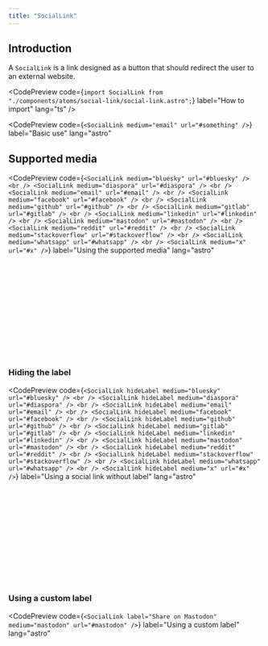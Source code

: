 ```yaml
---
title: "SocialLink"
---
```



## Introduction

A `SocialLink` is a link designed as a button that should redirect the user to an external website.

<CodePreview
  code={`import SocialLink from "./components/atoms/social-link/social-link.astro";`}
  label="How to import"
  lang="ts"
/>

<CodePreview
  code={`<SocialLink medium="email" url="#something" />`}
  label="Basic use"
  lang="astro"
>
  <SocialLink medium="email" url="#something" />
</CodePreview>

## Supported media

<CodePreview
  code={`<SocialLink medium="bluesky" url="#bluesky" />
<br />
<SocialLink medium="diaspora" url="#diaspora" />
<br />
<SocialLink medium="email" url="#email" />
<br />
<SocialLink medium="facebook" url="#facebook" />
<br />
<SocialLink medium="github" url="#github" />
<br />
<SocialLink medium="gitlab" url="#gitlab" />
<br />
<SocialLink medium="linkedin" url="#linkedin" />
<br />
<SocialLink medium="mastodon" url="#mastodon" />
<br />
<SocialLink medium="reddit" url="#reddit" />
<br />
<SocialLink medium="stackoverflow" url="#stackoverflow" />
<br />
<SocialLink medium="whatsapp" url="#whatsapp" />
<br />
<SocialLink medium="x" url="#x" />`}
  label="Using the supported media"
  lang="astro"
>
  <SocialLink medium="bluesky" url="#bluesky" />
  <br />
  <SocialLink medium="diaspora" url="#diaspora" />
  <br />
  <SocialLink medium="email" url="#email" />
  <br />
  <SocialLink medium="facebook" url="#facebook" />
  <br />
  <SocialLink medium="github" url="#github" />
  <br />
  <SocialLink medium="gitlab" url="#gitlab" />
  <br />
  <SocialLink medium="linkedin" url="#linkedin" />
  <br />
  <SocialLink medium="mastodon" url="#mastodon" />
  <br />
  <SocialLink medium="reddit" url="#reddit" />
  <br />
  <SocialLink medium="stackoverflow" url="#stackoverflow" />
  <br />
  <SocialLink medium="whatsapp" url="#whatsapp" />
  <br />
  <SocialLink medium="x" url="#x" />
</CodePreview>

### Hiding the label

<CodePreview
  code={`<SocialLink hideLabel medium="bluesky" url="#bluesky" />
<br />
<SocialLink hideLabel medium="diaspora" url="#diaspora" />
<br />
<SocialLink hideLabel medium="email" url="#email" />
<br />
<SocialLink hideLabel medium="facebook" url="#facebook" />
<br />
<SocialLink hideLabel medium="github" url="#github" />
<br />
<SocialLink hideLabel medium="gitlab" url="#gitlab" />
<br />
<SocialLink hideLabel medium="linkedin" url="#linkedin" />
<br />
<SocialLink hideLabel medium="mastodon" url="#mastodon" />
<br />
<SocialLink hideLabel medium="reddit" url="#reddit" />
<br />
<SocialLink hideLabel medium="stackoverflow" url="#stackoverflow" />
<br />
<SocialLink hideLabel medium="whatsapp" url="#whatsapp" />
<br />
<SocialLink hideLabel medium="x" url="#x" />`}
  label="Using a social link without label"
  lang="astro"
>
  <SocialLink hideLabel medium="bluesky" url="#bluesky" />
  <br />
  <SocialLink hideLabel medium="diaspora" url="#diaspora" />
  <br />
  <SocialLink hideLabel medium="email" url="#email" />
  <br />
  <SocialLink hideLabel medium="facebook" url="#facebook" />
  <br />
  <SocialLink hideLabel medium="github" url="#github" />
  <br />
  <SocialLink hideLabel medium="gitlab" url="#gitlab" />
  <br />
  <SocialLink hideLabel medium="linkedin" url="#linkedin" />
  <br />
  <SocialLink hideLabel medium="mastodon" url="#mastodon" />
  <br />
  <SocialLink hideLabel medium="reddit" url="#reddit" />
  <br />
  <SocialLink hideLabel medium="stackoverflow" url="#stackoverflow" />
  <br />
  <SocialLink hideLabel medium="whatsapp" url="#whatsapp" />
  <br />
  <SocialLink hideLabel medium="x" url="#x" />
</CodePreview>

### Using a custom label

<CodePreview
  code={`<SocialLink
    label="Share on Mastodon"
    medium="mastodon"
    url="#mastodon"
/>`}
  label="Using a custom label"
  lang="astro"
>
  <SocialLink label="Share on Mastodon" medium="mastodon" url="#mastodon" />
</CodePreview>
